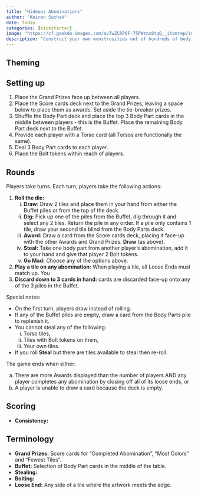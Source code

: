 ```yaml
---
title: "Hideous Abominations"
author: "Keiran Suchak"
date: today
categories: [kickstarter]
image: "https://cf.geekdo-images.com/ovTwZCRP6F-75PWtnx8tqQ__itemrep/img/jGgeJzm1OUbNn8O9HfGAxXrTTLw=/fit-in/246x300/filters:strip_icc()/pic7657912.png"
description: "Construct your own monstrosities out of hundreds of body parts!"
---
```


## Theming

## Setting up

1. Place the Grand Prizes face up between all players.
2. Place the Score cards deck next to the Grand Prizes, leaving a space below to
   place them as awards. Set aside the tie-breaker prizes.
3. Shuffle the Body Part deck and place the top 3 Body Part cards in the middle
   between players - this is the Buffet. Place the remaining Body Part deck next
   to the Buffet.
4. Provide each player with a Torso card (all Torsos are functionally the same).
5. Deal 3 Body Part cards to each player.
6. Place the Bolt tokens within reach of players.

## Rounds

Players take turns.
Each turn, players take the following actions:

1. **Roll the die:**
    i) **Draw:** Draw 2 tiles and place them in your hand from either the Buffet
    piles or from the top of the deck.
    ii) **Dig:** Pick up one of the piles from the Buffet, dig through it and
    select any 2 tiles. Return the pile in any order. If a pile only contains 1
    tile, draw your second tile blind from the Body Parts deck.
    iii) **Award:** Draw a card from the Score cards deck, placing it face-up
    with the other Awards and Grand Prizes. **Draw** (as above).
    iv) **Steal:** Take one body part from another player's abomination, add it
    to your hand and give that player 2 Bolt tokens.
    v) **Go Mad:** Choose any of the options above.
2. **Play a tile on any abomination:** When playing a tile, all Loose Ends must
   match up. You 
3. **Discard down to 3 cards in hand:** cards are discarded face-up onto any of
   the 3 piles in the Buffet.

Special notes:

* On the first turn, players draw instead of rolling.
* If any of the Buffet piles are empty, draw a card from the Body Parts pile to
  replenish it.
* You cannot steal any of the following:
    i) Torso tiles,
    ii) Tiles with Bolt tokens on them,
    iii) Your own tiles.
* If you roll **Steal** but there are tiles available to steal then re-roll.

The game ends when either:

a) There are more Awards displayed than the number of players AND any player
completes any abomination by closing off all of its loose ends, or
b) A player is unable to draw a card because the deck is empty.

## Scoring

* **Consistency:**

## Terminology

* **Grand Prizes:** Score cards for "Completed Abomination", "Most Colors" and
  "Fewest Tiles".
* **Buffet:** Selection of Body Part cards in the middle of the table.
* **Stealing:**
* **Bolting:**
* **Loose End:** Any side of a tile where the artwork meets the edge.

